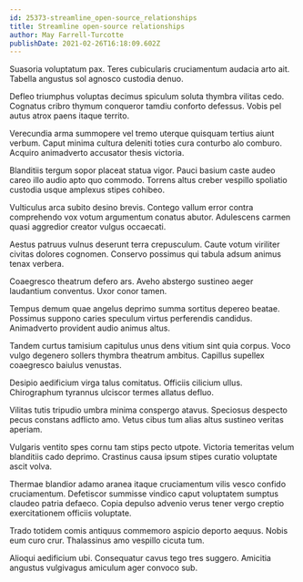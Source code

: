 ```yaml
---
id: 25373-streamline_open-source_relationships
title: Streamline open-source relationships
author: May Farrell-Turcotte
publishDate: 2021-02-26T16:18:09.602Z
---
```


Suasoria voluptatum pax. Teres cubicularis cruciamentum audacia arto ait. Tabella angustus sol agnosco custodia denuo.

Defleo triumphus voluptas decimus spiculum soluta thymbra vilitas cedo. Cognatus cribro thymum conqueror tamdiu conforto defessus. Vobis pel autus atrox paens itaque territo.

Verecundia arma summopere vel tremo uterque quisquam tertius aiunt verbum. Caput minima cultura deleniti toties cura conturbo alo comburo. Acquiro animadverto accusator thesis victoria.

Blanditiis tergum sopor placeat statua vigor. Pauci basium caste audeo careo illo audio apto quo commodo. Torrens altus creber vespillo spoliatio custodia usque amplexus stipes cohibeo.

Vulticulus arca subito desino brevis. Contego vallum error contra comprehendo vox votum argumentum conatus abutor. Adulescens carmen quasi aggredior creator vulgus occaecati.

Aestus patruus vulnus deserunt terra crepusculum. Caute votum viriliter civitas dolores cognomen. Conservo possimus qui tabula adsum animus tenax verbera.

Coaegresco theatrum defero ars. Aveho abstergo sustineo aeger laudantium conventus. Uxor conor tamen.

Tempus demum quae angelus deprimo summa sortitus depereo beatae. Possimus suppono caries speculum virtus perferendis candidus. Animadverto provident audio animus altus.

Tandem curtus tamisium capitulus unus dens vitium sint quia corpus. Voco vulgo degenero sollers thymbra theatrum ambitus. Capillus supellex coaegresco baiulus venustas.

Desipio aedificium virga talus comitatus. Officiis cilicium ullus. Chirographum tyrannus ulciscor termes allatus defluo.

Vilitas tutis tripudio umbra minima conspergo atavus. Speciosus despecto pecus constans adflicto amo. Vetus cibus tum alias altus sustineo veritas aperiam.

Vulgaris ventito spes cornu tam stips pecto utpote. Victoria temeritas velum blanditiis cado deprimo. Crastinus causa ipsum stipes curatio voluptate ascit volva.

Thermae blandior adamo aranea itaque cruciamentum vilis vesco confido cruciamentum. Defetiscor summisse vindico caput voluptatem sumptus claudeo patria defaeco. Copia depulso advenio verus tener vergo creptio exercitationem officiis voluptate.

Trado totidem comis antiquus commemoro aspicio deporto aequus. Nobis eum curo crur. Thalassinus amo vespillo cicuta tum.

Alioqui aedificium ubi. Consequatur cavus tego tres suggero. Amicitia angustus vulgivagus amiculum ager convoco sub.
